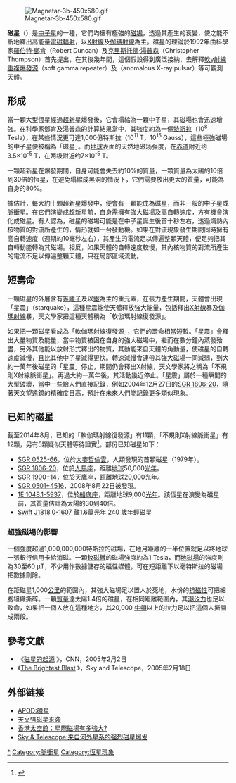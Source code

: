 [[File:Magnetar-3b-450x580.gif|thumb]]

'''磁星'''（{{lang-en|'''Magnetar'''}}）是[[中子星|中子星]]的一種，它們均擁有極強的[[磁場|磁場]]，透過其產生的衰變，使之能不斷地釋出高能量[[电磁波|電磁輻射]]，以[[X射線|X射線]]及[[伽瑪射線|伽瑪射線]]為主。磁星的理論於1992年由科學家[[羅伯特·鄧肯|羅伯特·鄧肯]]（Robert Duncan）及[[克里斯托佛·湯普森|克里斯托佛·湯普森]]（Christopher Thompson）首先提出，在其後幾年間，這個假設得到廣泛接納，去解釋[[軟γ射線重複爆發源|軟γ射線重複爆發源]]（soft gamma repeater）及{{link-en|不規則X射線脈衝星|Anomalous X-ray pulsar}}（anomalous X-ray pulsar）等可觀測天體。

== 形成 ==
當一顆大型恆星經過[[超新星|超新星]]爆發後，它會塌縮為一顆中子星，其磁場也會迅速增強。在科學家鄧肯及湯普森的計算結果當中，其強度約為一億[[特斯拉|特斯拉]]（10<sup>8</sup> Tesla），在某些情況更可達1,000億特斯拉（10<sup>11</sup> T，10<sup>15</sup> Gauss），這些極強磁場的中子星便被稱為「磁星」。而[[地球|地球]]表面的天然地磁场强度，在[[赤道|赤道]]附近约3.5×10<sup>-5</sup> T，在两极附近约7×10<sup>-5</sup> T。

一顆超新星在爆發期間，自身可能會失去約10%的質量，一顆質量為太陽的10倍到30倍的恆星，在避免塌縮成黑洞的情況下，它們需要放出更大的質量，可能為自身的80%。

據估計，每大約十顆超新星爆發中，便會有一顆能成為磁星，而非一般的中子星或[[脈衝星|脈衝星]]。在它們演變成超新星前，自身需擁有強大磁場及高自轉速度，方有機會演化成磁星。有人認為，磁星的磁場可能是在中子星誕生後首十秒左右，透過熾熱內核物質的對流所產生的，情形就如一台發動機。如果在對流現象發生期間同時擁有高自轉速度（週期約10毫秒左右），其產生的電流足以傳遍整顆天體，便足夠把其自轉動能轉為其磁場。相反，如果天體的自轉速度較慢，其內核物質的對流所產生的電流不足以傳遍整顆天體，只在局部區域流動。

== 短壽命 ==
一顆磁星的外層含有[[等離子|等離子]]及以[[鐵|鐵]]為主的重元素，在張力產生期間，天體會出現「星震」（starquake），這種星震能使天體釋放強大能量，包括釋出[[X射線|X射線]]暴及[[伽瑪射線|伽瑪射線]]暴，天文學家把這種天體稱為「軟伽瑪射線復發源」。

如果把一顆磁星看成為「軟伽瑪射線復發源」，它們的壽命相當短暫。「星震」會釋出大量物質及能量，當中物質被困在自身的強大磁場中，繼而在數分鐘內蒸發殆盡，另外其他能以放射形式釋出的物質，其動能來自天體的角動量，使磁星的自轉速度減慢，且比其他中子星減得更快。轉速減慢會連帶其強大磁場一同減弱，到大約一萬年後磁星的「星震」停止，期間仍會釋出X射線，天文學家將之稱為「不規則X射線脈衝星」。再過大約一萬年後，其活動幾近停止。「星震」屬於一種瞬間的大型破壞，當中一些給人們直接記錄，例如2004年12月27日的[[SGR_1806-20|SGR 1806-20]]，隨著天文望遠鏡的精確度日高，預計在未來人們能記錄更多類似現象。

== 已知的磁星 ==
截至2014年8月，已知的「軟伽瑪射線復發源」有11顆，「不規則X射線脈衝星」有12顆，另有5顆疑似天體等待證實<ref>{{Cite web |url=http://www.physics.mcgill.ca/~pulsar/magnetar/main.html |title=McGill Online Magnetar Catalog |accessdate=2016-03-16 |archive-date=2020-07-23 |archive-url=https://web.archive.org/web/20200723080137/http://www.physics.mcgill.ca/~pulsar/magnetar/main.html |dead-url=no }}</ref>。部份已知磁星如下：

* [[SGR_0525-66|SGR 0525-66]]，位於[[大麦哲伦星系|大麥哲倫雲]]，人類發現的首顆磁星（1979年）。
* [[SGR_1806-20|SGR 1806-20]]，位於[[人馬座|人馬座]]，距離[[地球|地球]]50,000[[光年|光年]]。
* [[SGR_1900+14|SGR 1900+14]]，位於[[天鷹座|天鷹座]]，距離地球20,000光年。
* [[SGR_0501+4516|SGR 0501+4516]]，2008年8月22日被發現。
* [[AXP_1E_1048-59|1E 1048.1-5937]]，位於[[船底座|船底座]]，距離地球9,000[[光年|光年]]。該恆星在演變為磁星前，其質量估計為太陽的30到40倍。
* [[Swift__J1818.0-1607|Swift  J1818.0-1607]]  離1.6萬光年 240 歲年輕磁星 

=== 超強磁場的影響 ===
一個強度超過1,000,000,000特斯拉的磁場，在地月距離的一半位置就足以將地球一張銀行信用卡給消磁。一顆[[釹磁鐵|釹磁鐵]]的磁場強度約為1 Tesla，而[[地磁場|地磁場]]的強度則為30至60 μT，不少用作數據儲存的磁性媒體，可在短距離下以毫特斯拉的磁場把數據刪除。

在距磁星1,000[[公里|公里]]的範圍內，其強大磁場足以置人於死地，水份的[[抗磁性|抗磁性]]可把細胞組織撕碎。一顆[[太阳质量|質量]]達太陽1.4倍的磁星，在相同距離範圍內，其[[潮汐力|潮汐力]]也足以致命，如果把一個人放在這種地方，其20,000 [[牛頓|牛頓]]以上的拉力足以把這個人撕開成兩段。

== 參考文獻 ==
* 《[http://www.cnn.com/2005/TECH/space/02/01/universe.magnets/index.html 磁星的起源] {{Wayback|url=http://www.cnn.com/2005/TECH/space/02/01/universe.magnets/index.html |date=20060627194647 }}》，CNN，2005年2月2日{{英语}}
* 《[http://skytonight.com/news/3310066.html?page=1&c=y The Brightest Blast] {{Wayback|url=http://skytonight.com/news/3310066.html?page=1&c=y |date=20061104092301 }}》，Sky and Telescope，2005年2月18日{{英语}}
{{Reflist}}

== 外部链接 ==
* [https://web.archive.org/web/20060523045434/http://www.phys.ncku.edu.tw/~astrolab/mirrors/apod/ap980527.html APOD:磁星]
* [https://web.archive.org/web/20060622215359/http://www.kxsj.com/artshow.asp?id=495 天文强磁星来袭]
* [https://web.archive.org/web/20060712035926/http://www.lcsd.gov.hk/CE/Museum/Space/AstroNews/c_astronews_99Jan.htm 香港太空館：星際磁場有多強大?]
* [https://web.archive.org/web/20070927223608/http://www.astron.sh.cn/yiwen/2005/yw051121-MagnetarBlast.htm Sky & Telescope:来自河外星系的强烈磁星爆发]

{{恆星}}
{{中子星}}

[[Category:磁星|*]]
[[Category:脈衝星|Category:脈衝星]]
[[Category:恆星現象|Category:恆星現象]]